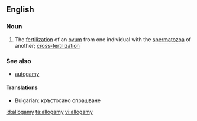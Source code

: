 ==English==

===Noun===
{{wikipedia}}
{{en-noun|-}}

#{{biology}} The [[fertilization]] of an [[ovum]] from one individual with the [[spermatozoa]] of another; [[cross-fertilization]]

===See also===
*[[autogamy]]

====Translations====
* Bulgarian: кръстосано опрашване

[[id:allogamy]]
[[ta:allogamy]]
[[vi:allogamy]]